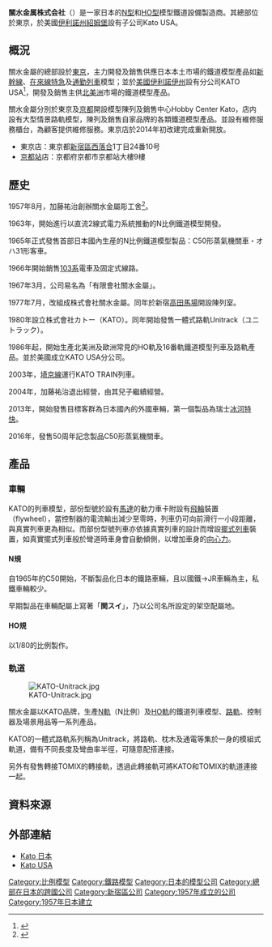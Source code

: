 {{Multiple issues|
{{refimprove|time=2014-05-05T03:06:02+00:00}}
{{Fanpov|time=2020-08-20T00:19:36+00:00}}
{{Primarysources|time=2020-08-20T00:19:54+00:00}}
}}
{{Infobox Company
|  name   = 株式会社KATO ／ 株式会社関水金属
|  name_en   = Sekisui Kinzoku Co.,Ltd.
|  image          = [[File:Hobbycenterkatotokyo00.jpg|300px]]
|  image_caption = 位於東京的門市暨總部
|  company_type   = 非上市公司
|  company_slogan = 
|  foundation     = 1957年
|  location       = {{JPN}}<br>[[東京都|東京都]][[新宿區|新宿區]]
|  key_people     = [[加藤浩|加藤浩]]、[[加藤佑治|加藤佑治]]
|  num_employees  = 116人
|  industry       = 製造業
|  products       = [[鐵道模型|鐵道模型]]
|  revenue        = 
|  subsid         = 
|  homepage       = {{URL|http://www.katomodels.com/}}
}}
<br />

'''關水金属株式会社'''（{{Lang-en|Sekisui Kinzoku Co., Ltd.}}）是一家日本的[[N軌|N型]]和[[HO軌|HO型]]模型鐵道設備製造商。其總部位於東京，於美國[[伊利诺伊州|伊利諾州]][[绍姆堡_(伊利诺伊州)|紹姆堡]]設有子公司Kato USA。

==概況==
關水金屬的總部設於[[東京|東京]]，主力開發及銷售供應日本本土市場的鐵道模型產品如[[新幹線|新幹線]]、[[在來線|在來線]][[特急|特急]]及[[通勤列車|通勤列車]]模型；並於[[美國|美國]][[伊利諾伊州|伊利諾伊州]]設有分公司KATO USA<ref>{{Cite web|title=KATO USA : Precision Railroad Models|url=https://www.katousa.com/|accessdate=2020-12-24|work=www.katousa.com}}</ref>，開發及銷售主供[[北美洲|北美洲]]市場的鐵道模型產品。

關水金屬分別於東京及[[京都|京都]]開設模型陳列及銷售中心Hobby Center Kato，店内設有大型情景路軌模型，陳列及銷售自家品牌的各類鐵道模型產品。並設有維修服務櫃台，為顧客提供維修服務。東京店於2014年初改建完成重新開放。

*東京店：東京都[[新宿區|新宿區]][[西落合|西落合]]1丁目24番10号
*[[京都站|京都站]]店：京都府京都市京都站大樓9樓

==歷史==
1957年8月，加藤祐治創辦關水金屬彫工舍<ref>{{Cite web |url=http://www.katomodels.com/info/aboutus.shtml |title=企業情報 Kato |access-date=2014-05-03 |archive-url=https://web.archive.org/web/20140704074219/http://www.katomodels.com/info/aboutus.shtml |archive-date=2014-07-04 |dead-url=yes }}</ref>。

1963年，開始進行以直流2線式電力系統推動的N比例鐵道模型開發。

1965年正式發售首部日本國內生産的N比例鐵道模型製品：C50形蒸氣機關車・オハ31形客車。

1966年開始銷售[[103系|103系]]電車及固定式線路。

1967年3月，公司易名為「有限會社關水金屬」。

1977年7月，改組成株式會社關水金屬。同年於新宿[[高田馬場|高田馬場]]開設陳列室。

1980年設立株式會社カトー（KATO）。同年開始發售一體式路軌Unitrack（ユニトラック）。

1986年起，開始生產北美洲及歐洲常見的HO軌及16番軌鐵道模型列車及路軌產品。並於美國成立KATO USA分公司。

2003年，[[埼京線|埼京線]]運行KATO TRAIN列車。

2004年，加藤祐治退出經營，由其兒子繼續經營。

2013年，開始發售目標客群為日本國內的外國車輛，第一個製品為瑞士[[冰河快车|冰河特快]]。

2016年，發售50周年記念製品C50形蒸氣機關車。

==產品==
{{infobox brand
| logo           = [[File:Logo_關水金屬.gif|File:Logo 關水金屬.gif]]
| name           = KATO
| enname           = 
| image          = 
| originaltext = KATO Precision Railway Models
| type           = [[鐵道模型|鐵道模型]]
| currentowner   = 株式會社カトー ／ 株式會社関水金屬
| origin         = {{JPN}}
| products         = [[鐵道模型|鐵道模型]]及周邊商品
| introduced     = 1957年
| discontinued   = 
| related        = KATO-Unitrack、TOMIX
| markets        = 
| previousowners = 
| trademarkregistrations = [[日本|日本]]、[[美國|美國]]
| ambassador     = 
| tagline        =
| website        = http://www.katomodels.com/
}}

=== 車輛 ===
KATO的列車模型，部份型號於設有[[馬達|馬達]]的動力車卡附設有[[飛輪|飛輪]]裝置（flywheel），當控制器的電流輸出減少至零時，列車仍可向前滑行一小段距離，與真實列車更為相似。而部份型號列車亦依據真實列車的設計而增設[[擺式列車|擺式列車]]裝置，如真實擺式列車般於彎道時車身會自動傾側，以增加車身的[[向心力|向心力]]。

==== N規 ====
自1965年的C50開始，不斷製品化日本的鐵路車輛，且以國鐵→JR車輛為主，私鐵車輛較少。

早期製品在車輛配屬上寫著「'''関スイ'''」，乃以公司名所設定的架空配屬地。

==== HO規 ====
以1/80的比例製作。

=== 軌道 ===
[[File:KATO-Unitrack.jpg|thumb]]

關水金屬以KATO品牌，生產[[N軌|N軌]]（N比例）及[[HO軌|HO軌]]的鐵道列車模型、[[路軌|路軌]]、控制器及場景用品等一系列產品。

KATO的一體式路軌系列稱為Unitrack，將路軌、枕木及通電等集於一身的模組式軌道，備有不同長度及彎曲率半徑，可隨意配搭連接。

另外有發售轉接TOMIX的轉接軌，透過此轉接軌可將KATO和TOMIX的軌道連接一起。

==資料來源==
{{references}}

==外部連結==
*[http://www.katomodels.com/ Kato 日本]
*[http://www.katousa.com/ Kato USA]

{{DEFAULTSORT:Sekisui Kinzoku}}
[[Category:比例模型|Category:比例模型]]
[[Category:鐵路模型|Category:鐵路模型]]
[[Category:日本的模型公司|Category:日本的模型公司]]
[[Category:總部在日本的跨國公司|Category:總部在日本的跨國公司]]
[[Category:新宿區公司|Category:新宿區公司]]
[[Category:1957年成立的公司|Category:1957年成立的公司]]
[[Category:1957年日本建立|Category:1957年日本建立]]